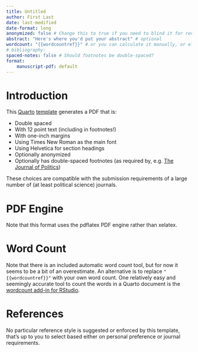 ```yaml
---
title: Untitled
author: First Last
date: last-modified
date-format: long
anonymized: false # Change this to true if you need to blind it for review
abstract: "Here's where you'd put your abstract" # optional
wordcount: "{{wordcountref}}" # or you can calculate it manually, or eliminate
# bibliography: 
spaced-notes: false # Should footnotes be double-spaced?
format:
    manuscript-pdf: default
---
```


# Introduction

This [Quarto](https://quarto.org/) [template](https://quarto.org/docs/extensions/formats.html) generates a PDF that is:

- Double spaced
- With 12 point text (including in footnotes!)
- With one-inch margins
- Using Times New Roman as the main font
- Using Helvetica for section headings
- Optionally anonymized
- Optionally has double-spaced footnotes (as required by, e.g. [The Journal of Politics](https://www.journals.uchicago.edu/toc/jop/current))

These choices are compatible with the submission requirements of a large number of (at least political science) journals.

# PDF Engine

Note that this format uses the pdflatex PDF engine rather than xelatex.

# Word Count

Note that there is an included automatic word count tool, but for now it seems to be a bit of an overestimate.
An alternative is to replace `"{{wordcountref}}"` with your own word count.
One relatively easy and seemingly accurate tool to count the words in a Quarto document is the [wordcount add-in for RStudio](https://github.com/benmarwick/wordcountaddin).

# References

No particular reference style is suggested or enforced by this template, that's up to you to select based either on personal preference or journal requirements.
